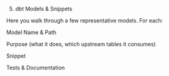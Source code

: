 5. dbt Models & Snippets 

Here you walk through a few representative models. For each: 

Model Name & Path  

Purpose (what it does, which upstream tables it consumes) 

Snippet 

Tests & Documentation 